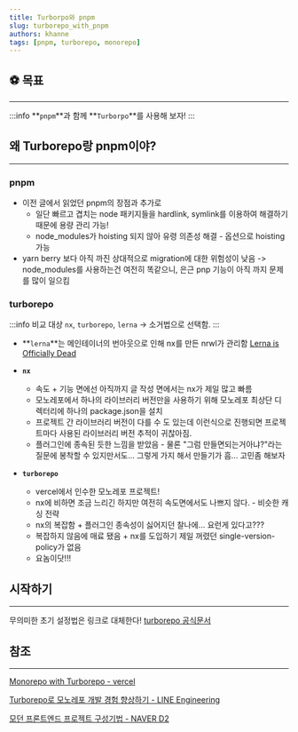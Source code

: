 ```yaml
---
title: Turborpo와 pnpm
slug: turborepo_with_pnpm
authors: khanne
tags: [pnpm, turborepo, monorepo]
---
```


## ⚽️ 목표

---

:::info **`pnpm`**과 함께 **`Turborpo`**를 사용해 보자!
:::

<!--truncate-->

## 왜 Turborepo랑 pnpm이야?

---

### pnpm

- 이전 글에서 읽었던 pnpm의 장점과 추가로
  - 일단 빠르고 겹치는 node 패키지들을 hardlink, symlink를 이용하여 해결하기 때문에 용량 관리 가능!
  - node_modules가 hoisting 되지 않아 유령 의존성 해결 - 옵션으로 hoisting 가능
- yarn berry 보다 아직 까진 상대적으로 migration에 대한 위험성이 낮음 -> node_modules를 사용하는건 여전히 똑같으니, 은근 pnp 기능이 아직 까지 문제를 많이 일으킴

### turborepo

:::info 비교 대상 `nx`, `turborepo`, `lerna` -> 소거법으로 선택함.
:::

- **`lerna`**는 메인테이너의 번아웃으로 인해 nx를 만든 nrwl가 관리함 [Lerna is Officially Dead](https://betterprogramming.pub/lerna-is-officially-dead-long-live-monorepos-9853c80a7b0e)

- **`nx`**

  - 속도 + 기능 면에선 아직까지 글 작성 면에서는 nx가 제일 많고 빠름
  - 모노레포에서 하나의 라이브러리 버전만을 사용하기 위해 모노레포 최상단 디렉터리에 하나의 package.json을 설치
  - 프로젝트 간 라이브러리 버전이 다를 수 도 있는데 이런식으로 진행되면 프로젝트마다 사용된 라이브러리 버전 추적이 귀찮아짐.
  - 플러그인에 종속된 듯한 느낌을 받았음 - 물론 "그럼 만들면되는거아냐?"라는 질문에 봉착할 수 있지만서도... 그렇게 가지 해서 만들기가 흠... 고민좀 해보자

- **`turborepo`**

  - vercel에서 인수한 모노레포 프로젝트!
  - nx에 비하면 조금 느리긴 하지만 여전히 속도면에서도 나쁘지 않다. - 비슷한 캐싱 전략
  - nx의 복잡함 + 플러그인 종속성이 싫어지던 찰나에... 요런게 있다고???
  - 복잡하지 않음에 매료 됐음 + nx를 도입하기 제일 꺼렸던 single-version-policy가 없음
  - 요놈이닷!!!

## 시작하기

---

무의미한 초기 설정법은 링크로 대체한다!
[turborepo 공식문서](https://turborepo.org)

## 참조

---

[Monorepo with Turborepo - vercel](https://vercel.com/templates/next.js/monorepo)

[Turborepo로 모노레포 개발 경험 향상하기 - LINE Engineering](https://engineering.linecorp.com/ko/blog/monorepo-with-turborepo)

[모던 프론트엔드 프로젝트 구성기법 - NAVER D2](https://d2.naver.com/helloworld/7553804)
